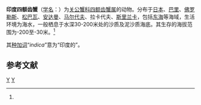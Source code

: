 {{Speciesbox
| genus = Ethusa
| species = indica
| authority = (Alcock, 1894)<ref name='id11468'>{{cite web| url =http://www.bioinfo.cn/db05/BjdwSpecies.php?action=view&id=11468| title =印度四额齿蟹| work =《中国动物物种编目数据库》| publisher =中国科学院微生物研究所| author =中国科学院动物研究所| accessdate =2009-04-28| deadurl =yes| archiveurl =https://web.archive.org/web/20131203122335/http://www.bioinfo.cn/db05/BjdwSpecies.php?action=view| archivedate =2013-12-03}}</ref>
}}

'''印度四额齿蟹'''（[[学名|学名]]：{{lang|la|''Ethusa indica''}}）为[[关公蟹科|关公蟹科]][[四额齿蟹属|四额齿蟹属]]的动物。分布于[[日本|日本]]、[[巴里|巴里]]、[[佛罗勒斯|佛罗勒斯]]、[[松巴瓦|松巴瓦]]、[[安达曼|安达曼]]、[[马尔代夫|马尔代夫]]、拉卡代夫、[[斯里兰卡|斯里兰卡]]，包括[[东海|东海]]等海域，生活环境为海水，一般栖息于水深30-200米处的沙质及泥沙质海底。其生存的海拔范围为-200至-30米。<ref name='id11468'/>

其[[种加词|种加词]]“''indica''”意为“印度的”。

== 参考文献 ==
{{reflist}}

{{Taxonbar|from=Q10910339}}

[[Category:四额齿蟹属|Y]]
[[Category:_1894年描述的动物|Y]]


{{螃蟹小作品}}